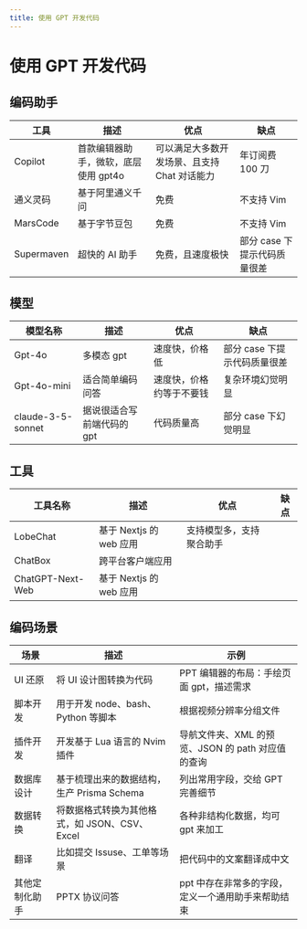 ```yaml
---
title: 使用 GPT 开发代码
---
```


# 使用 GPT 开发代码

## 编码助手

| 工具       | 描述                                 | 优点                                         | 缺点                         |
| ---------- | ------------------------------------ | -------------------------------------------- | ---------------------------- |
| Copilot    | 首款编辑器助手，微软，底层使用 gpt4o | 可以满足大多数开发场景、且支持 Chat 对话能力 | 年订阅费 100 刀              |
| 通义灵码   | 基于阿里通义千问                     | 免费                                         | 不支持 Vim                   |
| MarsCode   | 基于字节豆包                         | 免费                                         | 不支持 Vim                   |
| Supermaven | 超快的 AI 助手                       | 免费，且速度极快                             | 部分 case 下提示代码质量很差 |

## 模型

| 模型名称          | 描述                       | 优点                     | 缺点                         |
| ----------------- | -------------------------- | ------------------------ | ---------------------------- |
| Gpt-4o            | 多模态 gpt                 | 速度快，价格低           | 部分 case 下提示代码质量很差 |
| Gpt-4o-mini       | 适合简单编码问答           | 速度快，价格约等于不要钱 | 复杂环境幻觉明显             |
| claude-3-5-sonnet | 据说很适合写前端代码的 gpt | 代码质量高               | 部分 case 下幻觉明显         |

## 工具

| 工具名称         | 描述                    | 优点                     | 缺点 |
| ---------------- | ----------------------- | ------------------------ | ---- |
| LobeChat         | 基于 Nextjs 的 web 应用 | 支持模型多，支持聚合助手 |      |
| ChatBox          | 跨平台客户端应用        |                          |      |
| ChatGPT-Next-Web | 基于 Nextjs 的 web 应用 |                          |      |

## 编码场景

| 场景           | 描述                                          | 示例                                               |
| -------------- | --------------------------------------------- | -------------------------------------------------- |
| UI 还原        | 将 UI 设计图转换为代码                        | PPT 编辑器的布局：手绘页面 gpt，描述需求           |
| 脚本开发       | 用于开发 node、bash、Python 等脚本            | 根据视频分辨率分组文件                             |
| 插件开发       | 开发基于 Lua 语言的 Nvim 插件                 | 导航文件夹、XML 的预览、JSON 的 path 对应值的查询  |
| 数据库设计     | 基于梳理出来的数据结构，生产 Prisma Schema    | 列出常用字段，交给 GPT 完善细节                    |
| 数据转换       | 将数据格式转换为其他格式，如 JSON、CSV、Excel | 各种非结构化数据，均可 gpt 来加工                  |
| 翻译           | 比如提交 Issuse、工单等场景                   | 把代码中的文案翻译成中文                           |
| 其他定制化助手 | PPTX 协议问答                                 | ppt 中存在非常多的字段，定义一个通用助手来帮助结束 |
